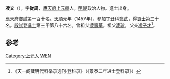 '''凌文'''（{{bd|1426年||？}}），字'''從周'''，[[應天府|應天府]][[上元縣|上元縣]]人，[[明朝|明朝]]政治人物。進士出身。

應天府鄉試第一百十名。[[天顺_(明朝)|天順]]元年（1457年），參加丁丑科[[會試|會試]]，得[[貢士|貢士]]第三十名。[[殿試|殿試]]登[[進士|進士]]第三甲第八十六名。曾祖父[[凌壽華|凌壽華]]。祖父[[凌珍|凌珍]]。父亲[[凌子才|凌子才]]<ref>《天一阁藏明代科举录选刊·登科录》（《景泰二年进士登科录》）</ref>。

==参考==
{{reflist}}
{{明朝人物小作品}}
{{天順元年丁丑科殿試金榜}}

[[Category:上元人|Category:上元人]]
[[Category:凌姓|WEN]]
